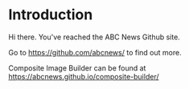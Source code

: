 # Introduction
 
Hi there. You've reached the ABC News Github site.

Go to <a href="https://github.com/abcnews/">https://github.com/abcnews/</a> to find out more.

Composite Image Builder can be found at <a href="https://abcnews.github.io/composite-builder/">https://abcnews.github.io/composite-builder/</a>
